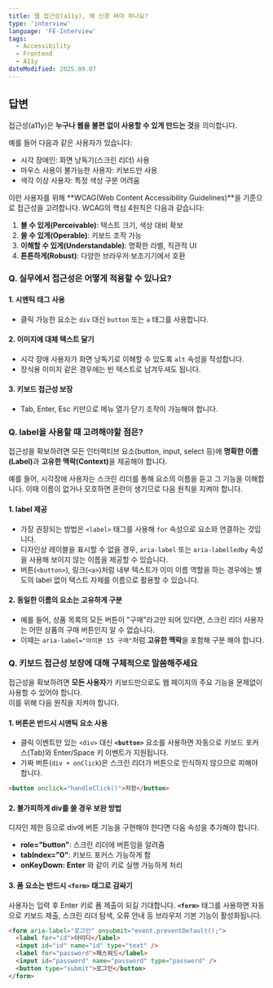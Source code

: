 ```yaml
---
title: 웹 접근성(a11y), 왜 신경 써야 하나요?
type: 'interview'
language: 'FE-Interview'
tags:
  - Accessibility
  - Frontend
  - A11y
dateModified: 2025.09.07
---
```


## 답변

접근성(a11y)은 **누구나 웹을 불편 없이 사용할 수 있게 만드는 것**을 의미합니다.

예를 들어 다음과 같은 사용자가 있습니다:

- 시각 장애인: 화면 낭독기(스크린 리더) 사용
- 마우스 사용이 불가능한 사용자: 키보드만 사용
- 색각 이상 사용자: 특정 색상 구분 어려움

이런 사용자를 위해 **WCAG(Web Content Accessibility Guidelines)**을 기준으로 접근성을 고려합니다. WCAG의 핵심 4원칙은 다음과 같습니다:

1. **볼 수 있게(Perceivable)**: 텍스트 크기, 색상 대비 확보
2. **쓸 수 있게(Operable)**: 키보드 조작 가능
3. **이해할 수 있게(Understandable)**: 명확한 라벨, 직관적 UI
4. **튼튼하게(Robust)**: 다양한 브라우저·보조기기에서 호환

### Q. 실무에서 접근성은 어떻게 적용할 수 있나요?

#### 1. 시멘틱 태그 사용

- 클릭 가능한 요소는 `div` 대신 `button` 또는 `a` 태그를 사용합니다.

#### 2. 이미지에 대체 텍스트 달기

- 시각 장애 사용자가 화면 낭독기로 이해할 수 있도록 `alt` 속성을 작성합니다.
- 장식용 이미지 같은 경우에는 빈 텍스트로 남겨두셔도 됩니다.

#### 3. 키보드 접근성 보장

- Tab, Enter, Esc 키만으로 메뉴 열기·닫기 조작이 가능해야 합니다.

### Q. label을 사용할 때 고려해야할 점은?

접근성을 확보하려면 모든 인터랙티브 요소(button, input, select 등)에 <strong>명확한 이름(Label)</strong>과 <strong>고유한 맥락(Context)</strong>을 제공해야 합니다.

예를 들어, 시각장애 사용자는 스크린 리더를 통해 요소의 이름을 듣고 그 기능을 이해합니다. 이때 이름이 없거나 모호하면 혼란이 생기므로 다음 원칙을 지켜야 합니다.

#### 1. **label 제공**

- 가장 권장되는 방법은 `<label>` 태그를 사용해 `for` 속성으로 요소와 연결하는 것입니다.
- 디자인상 레이블을 표시할 수 없을 경우, `aria-label` 또는 `aria-labelledby` 속성을 사용해 보이지 않는 이름을 제공할 수 있습니다.
- 버튼(`<button>`), 링크(`<a>`)처럼 내부 텍스트가 이미 이름 역할을 하는 경우에는 별도의 label 없이 텍스트 자체를 이름으로 활용할 수 있습니다.

#### 2. **동일한 이름의 요소는 고유하게 구분**

- 예를 들어, 상품 목록의 모든 버튼이 "구매"라고만 되어 있다면, 스크린 리더 사용자는 어떤 상품의 구매 버튼인지 알 수 없습니다.
- 이때는 `aria-label="아이폰 15 구매"`처럼 **고유한 맥락**을 포함해 구분 해야 합니다.

### Q. 키보드 접근성 보장에 대해 구체적으로 말씀해주세요

접근성을 확보하려면 **모든 사용자**가 키보드만으로도 웹 페이지의 주요 기능을 문제없이 사용할 수 있어야 합니다.  
이를 위해 다음 원칙을 지켜야 합니다.

#### 1. 버튼은 반드시 시맨틱 요소 사용

- 클릭 이벤트만 있는 `<div>` 대신 **`<button>`** 요소를 사용하면 자동으로 키보드 포커스(Tab)와 Enter/Space 키 이벤트가 지원됩니다.
- 가짜 버튼(`div + onClick`)은 스크린 리더가 버튼으로 인식하지 않으므로 피해야 합니다.

```html
<button onclick="handleClick()">저장</button>
```

#### 2. 불가피하게 div를 쓸 경우 보완 방법

디자인 제한 등으로 div에 버튼 기능을 구현해야 한다면 다음 속성을 추가해야 합니다.

- **role="button"**: 스크린 리더에 버튼임을 알려줌
- **tabIndex="0"**: 키보드 포커스 가능하게 함
- **onKeyDown: Enter** 와 같이 키로 실행 가능하게 처리

#### 3. 폼 요소는 반드시 **`<form>`** 태그로 감싸기

사용자는 입력 후 Enter 키로 폼 제출이 되길 기대합니다.
**`<form>`** 태그를 사용하면 자동으로 키보드 제출, 스크린 리더 탐색, 오류 안내 등 브라우저 기본 기능이 활성화됩니다.

```html
<form aria-label="로그인" onsubmit="event.preventDefault();">
  <label for="id">아이디</label>
  <input id="id" name="id" type="text" />
  <label for="password">패스워드</label>
  <input id="password" name="password" type="password" />
  <button type="submit">로그인</button>
</form>
```
